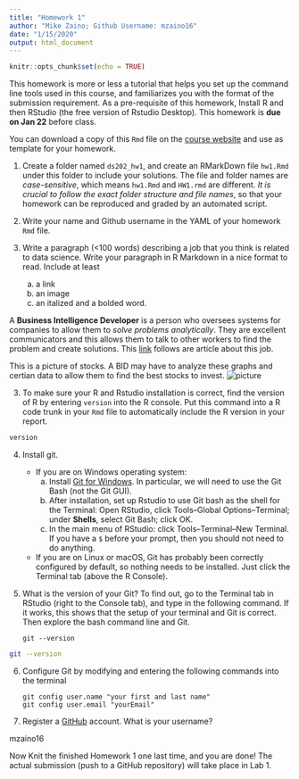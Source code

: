 ```yaml
---
title: "Homework 1"
author: "Mike Zaino; Github Username: mzaino16"
date: "1/15/2020"
output: html_document
---
```


```r
knitr::opts_chunk$set(echo = TRUE)
```

This homework is more or less a tutorial that helps you set up the command line tools used in this course, and familiarizes you with the format of the submission requirement. As a pre-requisite of this homework, Install R and then RStudio (the free version of Rstudio Desktop). 
This homework is **due on Jan 22** before class.

You can download a copy of this `Rmd` file on the [course website](https://xdaiisu.github.io/ds202/hwlabs/) and use as template for your homework. 


1. Create a folder named `ds202_hw1`, and create an RMarkDown file `hw1.Rmd` under this folder to include your solutions. The file and folder names are *case-sensitive*, which means `hw1.Rmd` and `HW1.rmd` are different. *It is crucial to follow the exact folder structure and file names*, so that your homework can be reproduced and graded by an automated script. 

1. Write your name and Github username in the YAML of your homework `Rmd` file.

2. Write a paragraph (<100 words) describing a job that you think is related to data science. Write your paragraph in R Markdown in a nice format to read. Include at least 
    a. a link 
    b. an image
    c. an italized and a bolded word.

A **Business Intelligence Developer** is a person who oversees systems for companies to allow them to *solve problems analytically*. They are excellent communicators and this allows them to talk to other workers to find the problem and create solutions. This [link](https://www.webopedia.com/TERM/B/business-intelligence-bi-developer-certification.html) follows are article about this job.

This is a picture of stocks. A BID may have to analyze these graphs and certian data to allow them to find the best stocks to invest. ![picture](https://www.northeastern.edu/graduate/blog/wp-content/uploads/2017/08/Data-Science-Hero.gif)

3. To make sure your R and Rstudio installation is correct, find the version of R by entering `version` into the R console. Put this command into a R code trunk in your `Rmd` file to automatically include the R version in your report. 

```r
version
```

4. Install git. 
    - If you are on Windows operating system: 
        a. Install [Git for Windows](https://gitforwindows.org/). In particular, we will need to use the Git Bash (not the Git GUI). 
        b. After installation, set up Rstudio to use Git bash as the shell for the Terminal: Open RStudio, click Tools--Global Options--Terminal; under **Shells**, select Git Bash; click OK. 
        c. In the main menu of RStudio: click Tools--Terminal--New Terminal. If you have a `$` before your prompt, then you should not need to do anything.
    - If you are on Linux or macOS, Git has probably been correctly configured by default, so nothing needs to be installed. Just click the Terminal tab (above the R Console).
    
5. What is the version of your Git? To find out, go to the Terminal tab in RStudio (right to the Console tab), and type in the following command. If it works, this shows that the setup of your terminal and Git is correct. Then explore the bash command line and Git.

    ```
    git --version
    ```
    
```bash
git --version
```

    
6. Configure Git by modifying and entering the following commands into the terminal

    ```
    git config user.name "your first and last name"
    git config user.email "yourEmail"
    ```


7. Register a [GitHub](https://www.github.com) account. What is your username?

mzaino16

Now Knit the finished Homework 1 one last time, and you are done! The actual submission (push to a GitHub repository) will take place in Lab 1.